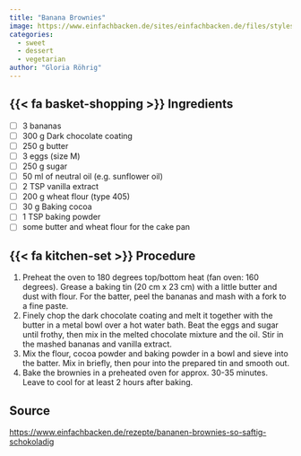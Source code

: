 ```yaml
---
title: "Banana Brownies"
image: https://www.einfachbacken.de/sites/einfachbacken.de/files/styles/1500_1130/public/2024-01/bananen_brownies_1.jpg?h=6adb09fa&itok=w3gYvR7B
categories:
  - sweet
  - dessert
  - vegetarian
author: "Gloria Röhrig"
---
```


## {{< fa basket-shopping >}} Ingredients

-   [ ] 3 bananas
-   [ ] 300 g Dark chocolate coating
-   [ ] 250 g butter
-   [ ] 3 eggs (size M)
-   [ ] 250 g sugar
-   [ ] 50 ml of neutral oil (e.g. sunflower oil)
-   [ ] 2 TSP vanilla extract
-   [ ] 200 g wheat flour (type 405)
-   [ ] 30 g Baking cocoa
-   [ ] 1 TSP baking powder
-   [ ] some butter and wheat flour for the cake pan

## {{< fa kitchen-set >}} Procedure

1.  Preheat the oven to 180 degrees top/bottom heat (fan oven: 160 degrees). Grease a baking tin (20 cm x 23 cm) with a little butter and dust with flour. For the batter, peel the bananas and mash with a fork to a fine paste.
2.  Finely chop the dark chocolate coating and melt it together with the butter in a metal bowl over a hot water bath. Beat the eggs and sugar until frothy, then mix in the melted chocolate mixture and the oil. Stir in the mashed bananas and vanilla extract.
3.  Mix the flour, cocoa powder and baking powder in a bowl and sieve into the batter. Mix in briefly, then pour into the prepared tin and smooth out.
4.  Bake the brownies in a preheated oven for approx. 30-35 minutes. Leave to cool for at least 2 hours after baking.

## Source

<https://www.einfachbacken.de/rezepte/bananen-brownies-so-saftig-schokoladig>
